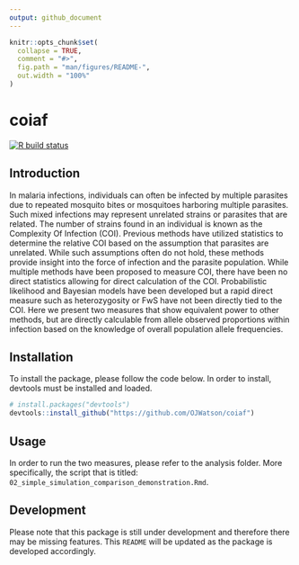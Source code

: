 ```yaml
---
output: github_document
---
```


<!-- README.md is generated from README.Rmd. Please edit that file -->

```r
knitr::opts_chunk$set(
  collapse = TRUE,
  comment = "#>",
  fig.path = "man/figures/README-",
  out.width = "100%"
)
```

# coiaf

<!-- badges: start -->
[![R build status](https://github.com/r-lib/usethis/workflows/R-CMD-check/badge.svg)](https://github.com/r-lib/usethis/actions)
<!-- badges: end -->

## Introduction
In malaria infections, individuals can often be infected by multiple parasites due to repeated mosquito bites or mosquitoes harboring multiple parasites. Such mixed infections may represent unrelated strains or parasites that are related. The number of strains found in an individual is known as the Complexity Of Infection (COI). Previous methods have utilized statistics to determine the relative COI based on the assumption that parasites are unrelated. While such assumptions often do not hold, these methods provide insight into the force of infection and the parasite population. While multiple methods have been proposed to measure COI, there have been no direct statistics allowing for direct calculation of the COI. Probabilistic likelihood and Bayesian models have been developed but a rapid direct measure such as heterozygosity or FwS have not been directly tied to the COI. Here we present two measures that show equivalent power to other methods, but are directly calculable from allele observed proportions within infection based on the knowledge of overall population allele frequencies.  

## Installation
To install the package, please follow the code below. In order to install,
devtools must be installed and loaded.
```r
# install.packages("devtools")
devtools::install_github("https://github.com/OJWatson/coiaf")
```

## Usage
In order to run the two measures, please refer to the analysis folder. 
More specifically, the script that is titled: 
`02_simple_simulation_comparison_demonstration.Rmd`. 

## Development
Please note that this package is still under development and therefore 
there may be missing features. This `README` will be updated as the package
is developed accordingly.
